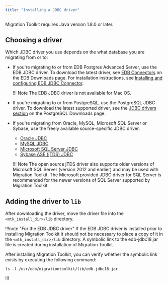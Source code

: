 ```yaml
---
title: "Installing a JDBC driver"
---
```

<div id="installing_drivers" class="registered_link"></div>

Migration Toolkit requires Java version 1.8.0 or later.

## Choosing a driver
Which JDBC driver you use depends on the what database you are migrating from or to:

- If you're migrating to or from EDB Postgres Advanced Server, use the EDB JDBC driver. To download the latest driver, see [EDB Connectors](https://enterprisedb.com/software-downloads-postgres#edb-connectors) on the EDB Downloads page. For installation instructions, see [Installing and configuring EDB JDBC Connector](/jdbc_connector/latest/04_installing_and_configuring_the_jdbc_connector/).

  !!! Note
      The EDB JDBC driver is not available for Mac OS. 

- If you're migrating to or from PostgreSQL, use the PostgreSQL JDBC driver. To download the latest supported driver, see the [JDBC drivers section](https://jdbc.postgresql.org/download/) on the PostgreSQL Downloads page. 

- If you're migrating from Oracle, MySQL, Microsoft SQL Server or Sybase, use the freely available source-specific JDBC driver. 
  - [Oracle JDBC](https://www.oracle.com/database/technologies/appdev/jdbc-downloads.html)
  - [MySQL JDBC](https://dev.mysql.com/downloads/connector/j/)
  - [Microsoft SQL Server JDBC](https://learn.microsoft.com/en-us/sql/connect/jdbc/release-notes-for-the-jdbc-driver?view=sql-server-ver16#102)
  - [Sybase ASE (jTDS) JDBC](https://sourceforge.net/projects/jtds/files/)
    
  !!! Note
      The open source jTDS driver also supports older versions of Microsoft SQL Server (version 2012 and earlier) and may be used with Migration Toolkit.  The Microsoft provided JDBC driver for SQL Server is recommended for the newer versions of SQL Server supported by Migration Toolkit.

## Adding the driver to `lib`
After downloading the driver, move the driver file into the `<mtk_install_dir>/lib` directory.

!!!note "For the EDB JDBC driver" 
If the EDB JDBC driver is installed prior to installing Migration Toolkit it should not be necessary to place a copy of it in the `<mtk_install_dir>/lib` directory. A symbolic link to the edb-jdbc18.jar file is created during installation of Migration Toolkit.  

After installing Migration Toolkit, you can verify whether the symbolic link exists by executing the following command:

```
ls -l /usr/edb/migrationtoolkit/lib/edb-jdbc18.jar
```
!!!


